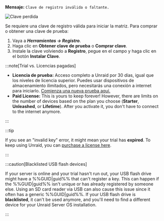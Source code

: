 **Mensaje:**
`Clave de registro inválida o faltante.`

![Clave perdida](/img/Invalidormissingkey.png)

Se requiere una clave de registro válida para iniciar la matriz. Para comprar o obtener una clave de prueba:

1. Vaya a ***Herramientas → Registro***.
2. Haga clic en **Obtener clave de prueba** o **Comprar clave**.
3. Instale la clave volviendo a **Registro**, pegue en el campo y haga clic en el botón **Instalar Clave**.

:::note[Trial vs. Licencias pagadas]

- **Licencia de prueba:** Acceso completo a Unraid por 30 días, igual que los niveles de licencia superior. Puedes usar dispositivos de almacenamiento ilimitados, pero necesitarás una conexión a internet para iniciarlo. [Comienza una nueva prueba aquí.](https://unraid.net/getting-started)
- **Paid License:** This is yours to keep forever! However, there are limits on the number of devices based on the plan you choose (**Starter**, **Unleashed**, or **Lifetime**). After you activate it, you don't have to connect to the internet anymore.

:::

:::tip

If you see an "invalid key" error, it might mean your trial has **expired**. To keep using Unraid, you can [purchase a license here](https://unraid.net/pricing).

:::

:::caution[Blacklisted USB flash devices]

If your server is online and your trial hasn't run out, your USB flash drive might have a %%GUID|guid%% that can't register a key. This can happen if the %%GUID|guid%% isn't unique or has already registered by someone else. Using an SD card reader via USB can also cause this issue since it often has a generic %%GUID|guid%%. If your USB flash drive is **blacklisted**, it can't be used anymore, and you'll need to find a different device for your Unraid Server OS installation.

:::
